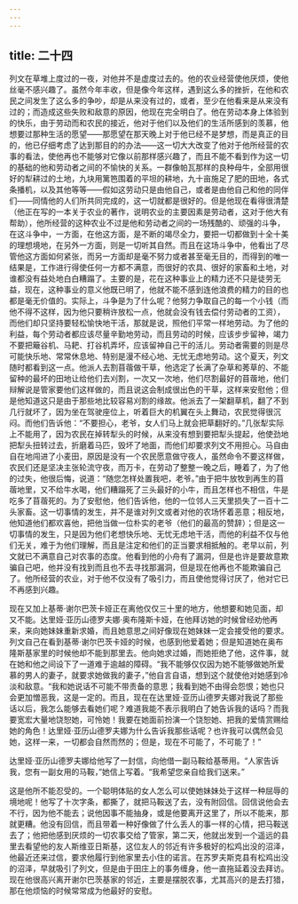```yaml
---
---
---
```

title: 二十四
---



列文在草堆上度过的一夜，对他并不是虚度过去的。他的农业经营使他厌烦，使他丝毫不感兴趣了。虽然今年丰收，但是像今年这样，遇到这么多的挫折，在他和农民之间发生了这么多的争吵，却是从来没有过的，或者，至少在他看来是从来没有过的；而造成这些失败和敌意的原因，他现在完全明白了。他在劳动本身上体验到的快乐，由于劳动而和农民的接近，他对于他们以及他们的生活所感到的羡慕，他想要过那种生活的愿望——那愿望在那天晚上对于他已经不是梦想，而是真正的目的，他已仔细考虑了达到那目的的办法——这一切大大改变了他对于他所经营的农事的看法，使他再也不能够对它像以前那样感兴趣了，而且不能不看到作为这一切的基础的他和劳动者之间的不愉快的关系。一群像帕瓦那样的良种母牛，全部用很好的犁耕过的土地，九块用篱笆围着的平坦的耕地，九十亩施足了肥的田地，各式条播机，以及其他等等——假如这劳动只是由他自己，或者是由他自己和他的同伴们——同情他的人们所共同完成的，这一切就都是很好的。但是他现在看得很清楚（他正在写的一本关于农业的著作，说明农业的主要因素是劳动者，这对于他大有帮助），他所经营的这种农业不过是他和劳动者之间的一场残酷的、顽强的斗争，在这斗争中，一方面，在他这方面，是不断的竭尽全力，要把一切都做到十全十美的理想境地，在另外一方面，则是一切听其自然。而且在这场斗争中，他看出了尽管他这方面如何紧张，而另一方面却是毫不努力或者甚至毫无目的，而得到的唯一结果是，工作进行得使任何一方都不满意，而很好的农具、很好的家畜和土地，对谁都没有益处地白白糟蹋了。主要的是，花在这种事业上的精力还不只是徒劳无益，现在，这种事业的意义他既已明了，他就不能不感到连他浪费的精力的目的也都是毫无价值的。实际上，斗争是为了什么呢？他努力争取自己的每一个小钱（而他不得不这样，因为他只要稍许放松一点，他就会没有钱去偿付劳动者的工资），而他们却只坚持要轻松愉快地干活，那就是说，照他们平常一样地劳动。为了他的利益，每个劳动者都应该尽量辛勤地劳动，而且劳动的时候，应该步步留神，竭力不要把簸谷机、马耙、打谷机弄坏，应该留神自己干的活儿。劳动者需要的则是尽可能快乐地、常常休息地、特别是漫不经心地、无忧无虑地劳动。这个夏天，列文随时都看到这一点。他派人去割苜蓿做干草，他选定了长满了杂草和莠草的、不能留种的最坏的田地让给他们去刈割，一次又一次地，他们尽割最好的苜蓿地，他们辩解说是管家要他们这样做的，而且说这会制成很出色的干草，这样来安慰他；但是他知道这只是由于那些地比较容易刈割的缘故。他派去了一架翻草机，翻了不到几行就坏了，因为坐在驾驶座位上，听着巨大的机翼在头上舞动，农民觉得很沉闷。而他们告诉他：“不要担心，老爷，女人们马上就会把草翻好的。”几张犁实际上不能用了，因为农民在掉转犁头的时候，从来没有想到要把犁头提起，他使劲地把犁头扭转过去，折磨着马匹，毁坏了地面，而他们却要求列文不用担心。马自由自在地闯进了小麦田，原因是没有一个农民愿意做守夜人，虽然命令不要这样做，农民们还是坚决主张轮流守夜，而万卡，在劳动了整整一晚之后，睡着了，为了他的过失，他很后悔，说道：“随您怎样处置我吧，老爷。”由于把牛放牧到再生的苜蓿地里，又不给牛水喝，他们糟蹋死了三头最好的小牛，而且怎样也不相信，牛是吃多了苜蓿死的。为了安慰他，他们告诉他，他的一位邻人三天里损失了一百十二头家畜。这一切事情的发生，并不是谁对列文或者对他的农场怀着恶意；相反地，他知道他们都欢喜他，把他当做一位朴实的老爷（他们的最高的赞辞）；但是这一切事情的发生，只是因为他们老想快乐地、无忧无虑地干活，而他的利益不仅与他们无关，难于为他们理解，而且是注定和他们的正当要求相抵触的。老早以前，列文就已不满意自己对农事的态度。他看到他的小舟有了漏洞，但是也许是要故意欺骗自己吧，他并没有找到而且也不去寻找那漏洞，但是现在他再也不能欺骗自己了。他所经营的农业，对于他不仅没有了吸引力，而且使他觉得讨厌了，他对它已不再感到兴趣。

现在又加上基蒂·谢尔巴茨卡娅正在离他仅仅三十里的地方，他想要和她见面，却又不能。达里娅·亚历山德罗夫娜·奥布隆斯卡娅，在他拜访她的时候曾经劝他再来，来向她妹妹重新求婚，而且她意思之间好像现在她妹妹一定会接受他的要求。列文自己在看到基蒂·谢尔巴茨卡娅的时候，也感到他爱着她；但是知道她在奥布隆斯基家里的时候他却不能到那里去。他向她求过婚，而她拒绝了他，这件事，就在她和他之间设下了一道难于逾越的障碍。“我不能够仅仅因为她不能够做她所爱慕的男人的妻子，就要求她做我的妻子，”他自言自语，想到这个就使他对她感到冷淡和敌意。“我和她说话不可能不带责备的意思；我看到她不由得会怨恨；她也只会更加憎恶我，这是一定的。而且，现在在达里娅·亚历山德罗夫娜对我说了那些话以后，我怎么能够去看她们呢？难道我能不表示我明白了她告诉我的话吗？而我要宽宏大量地饶恕她，可怜她！我要在她面前扮演一个饶恕她、把我的爱情赏赐给她的角色！达里娅·亚历山德罗夫娜为什么告诉我那些话呢？也许我可以偶然会见她，这样一来，一切都会自然而然的；但是，现在不可能了，不可能了！”

达里娅·亚历山德罗夫娜给他写了一封信，向他借一副马鞍给基蒂用。“人家告诉我，您有一副女用的马鞍，”她信上写着。“我希望您亲自给我们送来。”

这是他所不能忍受的。一个聪明体贴的女人怎么可以使她妹妹处于这样一种屈辱的境地呢！他写了十次字条，都撕了，就把马鞍送了去，没有附回信。回信说他会去不行，因为他不能去；说他因事不能抽身，或是他要离开这里了，所以不能来，那就更糟。他没有回信，而且带着一种好像做了什么丢人的事一样的心情，把马鞍送去了；他把他感到厌烦的一切农事交给了管家，第二天，他就出发到一个遥远的县里去看望他的友人斯维亚日斯基，这位友人的邻近有许多极好的松鸡出没的沼泽，他最近还来过信，要求他履行到他家里去小住的诺言。在苏罗夫斯克县有松鸡出没的沼泽，早就吸引了列文，但是由于田庄上的事务缠身，他一直拖延着没去拜访。现在他很高兴离开谢尔巴茨基家的邻近，主要是摆脱农事，尤其高兴的是去打猎，那在他烦恼的时候常常成为他最好的安慰。